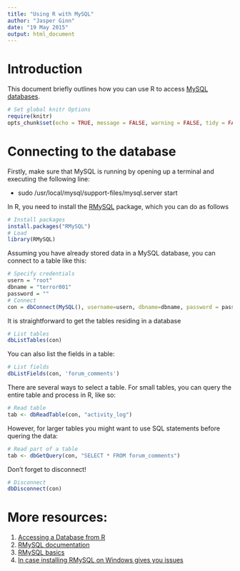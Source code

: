 ```yaml
---
title: "Using R with MySQL"
author: "Jasper Ginn"
date: "19 May 2015"
output: html_document
---
```


# Introduction

This document briefly outlines how you can use R to access [MySQL databases](https://www.mysql.com/).

```r
# Set global knitr Options
require(knitr)
opts_chunk$set(echo = TRUE, message = FALSE, warning = FALSE, tidy = FALSE, results = 'asis')
```

# Connecting to the database

Firstly, make sure that MySQL is running by opening up a terminal and executing the following line:

 - sudo /usr/local/mysql/support-files/mysql.server start

In R, you need to install the [RMySQL](http://cran.r-project.org/web/packages/RMySQL/index.html) package, which you can do as follows

```r
# Install packages
install.packages("RMySQL")
# Load
library(RMySQL)
```

Assuming you have already stored data in a MySQL database, you can connect to a table like this:

```r
# Specify credentials
usern = "root"
dbname = "terror001"
password = ""
# Connect
con = dbConnect(MySQL(), username=usern, dbname=dbname, password = password)
```

It is straightforward to get the tables residing in a database

```r
# List tables
dbListTables(con)
```

You can also list the fields in a table:

```r
# List fields
dbListFields(con, 'forum_comments')
```

There are several ways to select a table. For small tables, you can query the entire table and process in R, like so:

```r
# Read table
tab <- dbReadTable(con, "activity_log")
```

However, for larger tables you might want to use SQL statements before quering the data:

```r
# Read part of a table
tab <- dbGetQuery(con, "SELECT * FROM forum_comments")
```

Don't forget to disconnect!

```r
# Disconnect
dbDisconnect(con)
```

# More resources:

 1. [Accessing a Database from R](http://www.stat.berkeley.edu/~nolan/stat133/Fall05/lectures/SQL-R.pdf)
 2. [RMySQL documentation](http://cran.r-project.org/web/packages/RMySQL/RMySQL.pdf)
 3. [RMySQL basics](https://mkmanu.wordpress.com/2014/07/24/r-and-mysql-a-tutorial-for-beginners/)
 4. [In case installing RMySQL on Windows gives you issues](http://stackoverflow.com/questions/5223113/using-mysql-in-r-for-windows)